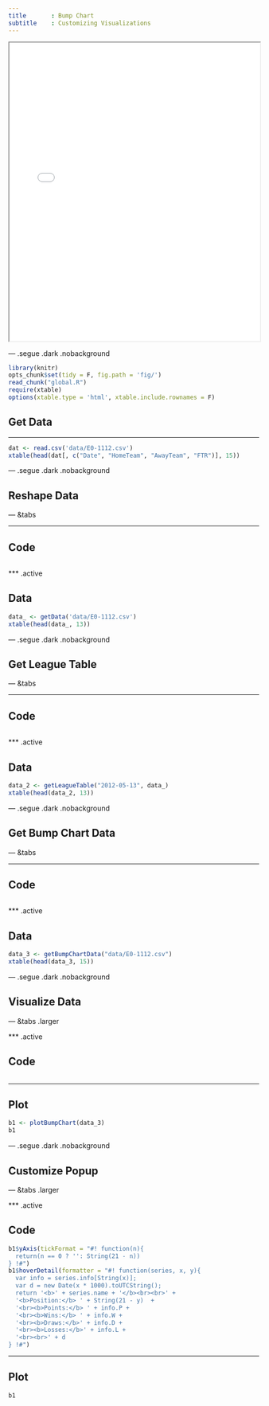 ```yaml
---
title       : Bump Chart
subtitle    : Customizing Visualizations
---
```


<iframe src='fig/bchart2.html' width=100% height=600 seamless></iframe>

--- .segue .dark .nobackground

```r
library(knitr)
opts_chunk$set(tidy = F, fig.path = 'fig/')
read_chunk("global.R")
require(xtable)
options(xtable.type = 'html', xtable.include.rownames = F)
```

## Get Data

---

```r
dat <- read.csv('data/E0-1112.csv')
xtable(head(dat[, c("Date", "HomeTeam", "AwayTeam", "FTR")], 15))
```

--- .segue .dark .nobackground

## Reshape Data

--- &tabs

***

## Code

```r

```

*** .active

## Data

```r
data_ <- getData('data/E0-1112.csv')
xtable(head(data_, 13))
```


--- .segue .dark .nobackground

## Get League Table

--- &tabs

*** 

## Code

```r

```

*** .active

## Data

```r
data_2 <- getLeagueTable("2012-05-13", data_)
xtable(head(data_2, 13))
```

--- .segue .dark .nobackground

## Get Bump Chart Data

--- &tabs

***

## Code

```r

```

*** .active

## Data

```r
data_3 <- getBumpChartData("data/E0-1112.csv")
xtable(head(data_3, 15))
```

--- .segue .dark .nobackground

## Visualize Data

--- &tabs .larger


*** .active 

## Code

```r

```

***

## Plot

```r
b1 <- plotBumpChart(data_3)
b1
```

--- .segue .dark .nobackground

## Customize Popup

--- &tabs .larger

*** .active

## Code

```r
b1$yAxis(tickFormat = "#! function(n){
  return(n == 0 ? '': String(21 - n))
} !#")
b1$hoverDetail(formatter = "#! function(series, x, y){
  var info = series.info[String(x)];
  var d = new Date(x * 1000).toUTCString();
  return '<b>' + series.name + '</b><br><br>' + 
  '<b>Position:</b> ' + String(21 - y)  +
  '<br><b>Points:</b> ' + info.P +
  '<br><b>Wins:</b> ' + info.W +
  '<br><b>Draws:</b>' + info.D +
  '<br><b>Losses:</b>' + info.L +
  '<br><br>' + d
} !#")
```

***

## Plot

```r
b1
```

<style>
  li.tab::before{content: ""}
  slide.larger pre {
    font-size: 28px;
    line-height: 32px;  
  }
</style>
